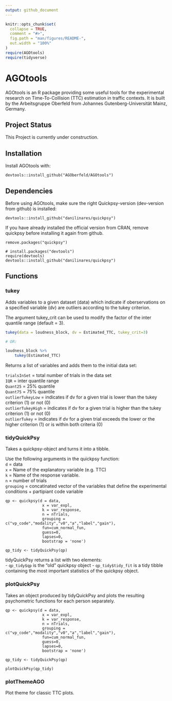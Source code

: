 ```yaml
---
output: github_document
---
```


<!-- README.md is generated from README.Rmd. Please edit that file -->

```r
knitr::opts_chunk$set(
  collapse = TRUE,
  comment = "#>",
  fig.path = "man/figures/README-",
  out.width = "100%"
)
require(AGOtools)
require(tidyverse)
```

# AGOtools

<!-- badges: start -->
<!-- badges: end -->

AGOtools is an R package providing some useful tools for the experimental research on Time-To-Collision (TTC) estimation in traffic contexts. It is built by the Arbeitsgruppe Oberfeld from Johannes Gutenberg-Universität Mainz, Germany. 

## Project Status

This Project is currently under construction. 

## Installation

Install AGOtools with:

```
devtools::install_github("AGOberfeld/AGOtools")
```

## Dependencies

Before using AGOtools, make sure the right Quickpsy-version (dev-version from github) is installed:

```
devtools::install_github("danilinares/quickpsy")
```


If you have already installed the official version from CRAN, remove quickpsy before installing it again from github.

```
remove.packages("quickpsy")

# install.packages("devtools")
require(devtools)
devtools::install_github("danilinares/quickpsy")

```

## Functions

### tukey

Adds variables to a given dataset (data) which indicate if oberservations on a specified variable (dv) are outliers according to the tukey criterion.

The argument tukey_crit can be used to modify the factor of the inter quantile range (default = 3).

```r
tukey(data = loudness_block, dv = Estimated_TTC, tukey_crit=3)

# OR:

loudness_block %>%
	tukey(Estimated_TTC)
```

Returns a list of variables and adds them to the initial data set:

`trialsInSet` = total number of trials in the data set  
`IQR` = inter quantile range  
`Quant25` = 25% quantile  
`Quant75` = 75% quantile  
`outlierTukeyLow` = indicates if dv for a given trial is lower than the tukey criterion (1) or not (0)  
`outlierTukeyHigh` = indicates if dv for a given trial is higher than the tukey criterion (1) or not (0)   
`outlierTukey` = indicates if dv for a given trial exceeds the lower or the higher criterion (1) or is within both criteria (0)

### tidyQuickPsy

Takes a quickpsy-object and turns it into a tibble.

Use the following arguments in the quickpsy function:   
`d` = data  
`x` = Name of the explanatory variable (e.g. TTC)  
`k` = Name of the response variable.  
`n` = number of trials   
`grouping` = concatinated vector of the variables that define the experimental conditions + partipiant code variable


```
qp <- quickpsy(d = data,  
                x = var_expl, 
                k = var_response, 
                n = nTrials,  
                grouping = c("vp_code","modality","v0","a","label","gain"),  
                fun=cum_normal_fun,  
                guess=0,  
                lapses=0,  
                bootstrap = 'none')  

qp_tidy <- tidyQuickPsy(qp)
```
tidyQuickPsy returns a list with two elements:  
-   `qp_tidy$qp` is the "old" quickpsy object
-   `qp_tidy$tidy_fit` is a tidy tibble containing the most important statistics of the quickpsy object.


### plotQuickPsy

Takes an object produced by tidyQuickPsy and plots the resulting psychometric functions for each person separately.

```
qp <- quickpsy(d = data,  
                x = var_expl, 
                k = var_response, 
                n = nTrials,  
                grouping = c("vp_code","modality","v0","a","label","gain"),  
                fun=cum_normal_fun,  
                guess=0,  
                lapses=0,  
                bootstrap = 'none')  

qp_tidy <- tidyQuickPsy(qp)

plotQuickPsy(qp_tidy)

```

### plotThemeAGO

Plot theme for classic TTC plots.
